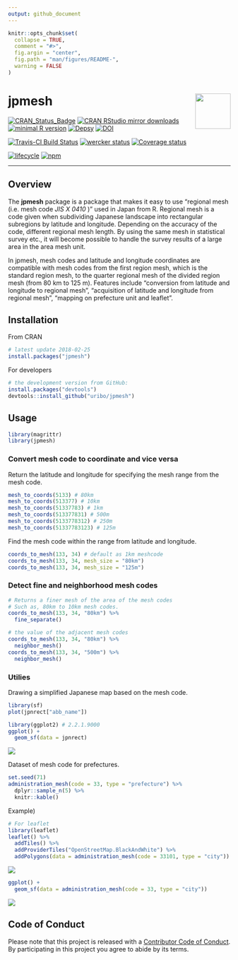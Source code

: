 ```yaml
---
output: github_document
---
```


<!-- README.md is generated from README.Rmd. Please edit that file -->

```r
knitr::opts_chunk$set(
  collapse = TRUE,
  comment = "#>",
  fig.argin = "center",
  fig.path = "man/figures/README-",
  warning = FALSE
)
```

# jpmesh <img src="man/figures/logo.png" align="right" width="80px" />

[![CRAN\_Status\_Badge](http://www.r-pkg.org/badges/version/jpmesh)](https://cran.r-project.org/package=jpmesh)
[![CRAN RStudio mirror downloads](http://cranlogs.r-pkg.org/badges/jpmesh?color=FF5254)](https://cran.r-project.org/package=jpmesh) [![minimal R version](https://img.shields.io/badge/R%3E%3D-3.1.0-blue.svg)](https://cran.r-project.org/) [![Depsy](http://depsy.org/api/package/cran/jpmesh/badge.svg)](http://depsy.org/package/r/jpmesh) [![DOI](https://zenodo.org/badge/DOI/10.5281/zenodo.1185742.svg)](https://doi.org/10.5281/zenodo.1185742)

[![Travis-CI Build Status](https://travis-ci.org/uribo/jpmesh.svg?branch=master)](https://travis-ci.org/uribo/jpmesh) [![wercker status](https://app.wercker.com/status/25d5f835882cf2185751e1d89370269f/s/master "wercker status")](https://app.wercker.com/project/byKey/25d5f835882cf2185751e1d89370269f) [![Coverage status](https://codecov.io/gh/uribo/jpmesh/branch/master/graph/badge.svg)](https://codecov.io/github/uribo/jpmesh?branch=master)

[![lifecycle](https://img.shields.io/badge/lifecycle-maturing-blue.svg?style=for-the-badge)](https://www.tidyverse.org/lifecycle/#maturing) 
[![npm](https://img.shields.io/npm/l/express.svg?style=for-the-badge)](https://github.com/uribo/jpmesh)

-----

## Overview

The **jpmesh** package is a package that makes it easy to use "regional mesh (i.e. mesh code _JIS X 0410_ )" used in Japan from R. Regional mesh is a code given when subdividing Japanese landscape into rectangular subregions by latitude and longitude. Depending on the accuracy of the code, different regional mesh length. By using the same mesh in statistical survey etc., it will become possible to handle the survey results of a large area in the area mesh unit.

In jpmesh, mesh codes and latitude and longitude coordinates are compatible with mesh codes from the first region mesh, which is the standard region mesh, to the quarter regional mesh of the divided region mesh (from 80 km to 125 m). Features include "conversion from latitude and longitude to regional mesh", "acquisition of latitude and longitude from regional mesh", "mapping on prefecture unit and leaflet".

## Installation

From CRAN

```r
# latest update 2018-02-25
install.packages("jpmesh")
```

For developers

```r
# the development version from GitHub:
install.packages("devtools")
devtools::install_github("uribo/jpmesh")
```

## Usage

```r
library(magrittr)
library(jpmesh)
```

### Convert mesh code to coordinate and vice versa

Return the latitude and longitude for specifying the mesh range from the mesh code.

```r
mesh_to_coords(5133) # 80km
mesh_to_coords(513377) # 10km
mesh_to_coords(51337783) # 1km
mesh_to_coords(513377831) # 500m
mesh_to_coords(5133778312) # 250m
mesh_to_coords(51337783123) # 125m
```

Find the mesh code within the range from latitude and longitude.

```r
coords_to_mesh(133, 34) # default as 1km meshcode
coords_to_mesh(133, 34, mesh_size = "80km")
coords_to_mesh(133, 34, mesh_size = "125m")
```

### Detect fine and neighborhood mesh codes

```r
# Returns a finer mesh of the area of the mesh codes
# Such as, 80km to 10km mesh codes.
coords_to_mesh(133, 34, "80km") %>% 
  fine_separate()

# the value of the adjacent mesh codes
coords_to_mesh(133, 34, "80km") %>% 
  neighbor_mesh()
coords_to_mesh(133, 34, "500m") %>% 
  neighbor_mesh()
```

### Utilies

Drawing a simplified Japanese map based on the mesh code.

```r
library(sf)
plot(jpnrect["abb_name"])
```

```r
library(ggplot2) # 2.2.1.9000
ggplot() +
  geom_sf(data = jpnrect)
```

![](man/figures/README-jpn_simple_map-1.png)

Dataset of mesh code for prefectures.

```r
set.seed(71)
administration_mesh(code = 33, type = "prefecture") %>% 
  dplyr::sample_n(5) %>% 
  knitr::kable()
```

Example)

```r
# For leaflet
library(leaflet)
leaflet() %>% 
  addTiles() %>% 
  addProviderTiles("OpenStreetMap.BlackAndWhite") %>% 
  addPolygons(data = administration_mesh(code = 33101, type = "city"))
```

![](man/figures/README-mesh_pref_33_leaflet-1.png)

```r
ggplot() + 
  geom_sf(data = administration_mesh(code = 33, type = "city"))
```

![](man/figures/README-mesh_pref33_map-1.png)

## Code of Conduct

Please note that this project is released with a [Contributor Code of Conduct](.github/CODE_OF_CONDUCT.md).
By participating in this project you agree to abide by its terms.
